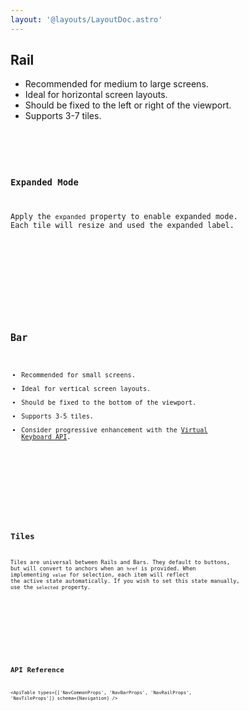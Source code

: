 ```yaml
---
layout: '@layouts/LayoutDoc.astro'
---
```





## Rail

- Recommended for medium to large screens.
- Ideal for horizontal screen layouts.
- Should be fixed to the left or right of the viewport.
- Supports 3-7 tiles.

<Preview client:load>
	<Fragment slot="preview">
		<Example client:load />
	</Fragment>
	<Fragment slot="code">
		<Code code={ExampleRaw} lang="tsx" />
	</Fragment>
</Preview>

### Expanded Mode

Apply the `expanded` property to enable expanded mode. Each tile will resize and used the expanded label.

<Preview client:load>
	<Fragment slot="preview">
		<ExampleExpanded client:load />
	</Fragment>
	<Fragment slot="code">
		<Code code={ExampleExpandedRaw} lang="tsx" />
	</Fragment>
</Preview>

## Bar

- Recommended for small screens.
- Ideal for vertical screen layouts.
- Should be fixed to the bottom of the viewport.
- Supports 3-5 tiles.
- Consider progressive enhancement with the [Virtual Keyboard API](https://developer.mozilla.org/en-US/docs/Web/API/VirtualKeyboard_API).

<Preview client:load>
	<Fragment slot="preview">
		<ExampleBar client:load />
	</Fragment>
	<Fragment slot="code">
		<Code code={ExampleBarRaw} lang="tsx" />
	</Fragment>
</Preview>

## Tiles

Tiles are universal between Rails and Bars. They default to buttons, but will convert to anchors when an `href` is provided. When implementing `value` for selection, each item will reflect the active state automatically. If you wish to set this state manually, use the `selected` property.

<Preview client:load>
	<Fragment slot="preview">
		<ExampleTiles client:load />
	</Fragment>
	<Fragment slot="code">
		<Code code={ExampleTilesRaw} lang="tsx" />
	</Fragment>
</Preview>

## API Reference

<ApiTable types={['NavCommonProps', 'NavBarProps', 'NavRailProps', 'NavTileProps']} schema={Navigation} />
